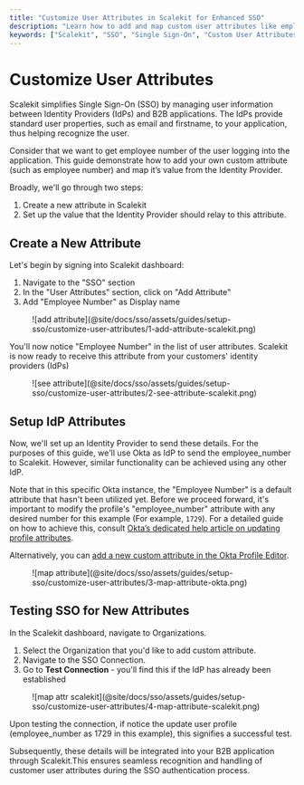 ```yaml
---
title: "Customize User Attributes in Scalekit for Enhanced SSO"
description: "Learn how to add and map custom user attributes like employee numbers in Scalekit for seamless Single Sign-On (SSO) integration with Identity Providers such as Okta."
keywords: ["Scalekit", "SSO", "Single Sign-On", "Custom User Attributes", "Identity Provider", "Okta", "Employee Number", "User Profile", "B2B Applications", "User Authentication"]
---
```

# Customize User Attributes

Scalekit simplifies Single Sign-On (SSO) by managing user information between Identity Providers (IdPs) and B2B applications. The IdPs provide standard user properties, such as email and firstname, to your application, thus helping recognize the user.

Consider that we want to get employee number of the user logging into the application. This guide demonstrate how to add your own custom attribute (such as employee number) and map it’s value from the Identity Provider.

Broadly, we'll go through two steps:

1. Create a new attribute in Scalekit
2. Set up the value that the Identity Provider should relay to this attribute.

## Create a New Attribute

Let's begin by signing into Scalekit dashboard:

1. Navigate to the "SSO" section
2. In the "User Attributes" section, click on "Add Attribute"
3. Add "Employee Number" as Display name

<figure>
  ![add
  attribute](@site/docs/sso/assets/guides/setup-sso/customize-user-attributes/1-add-attribute-scalekit.png)
</figure>

You'll now notice "Employee Number" in the list of user attributes. Scalekit is now ready to receive this attribute from your customers' identity providers (IdPs)

<figure>
  ![see
  attribute](@site/docs/sso/assets/guides/setup-sso/customize-user-attributes/2-see-attribute-scalekit.png)
</figure>

## Setup IdP Attributes

Now, we'll set up an Identity Provider to send these details. For the purposes of this guide, we'll use Okta as IdP to send the <SimpleCode>employee_number</SimpleCode> to Scalekit. However, similar functionality can be achieved using any other IdP.

Note that in this specific Okta instance, the "Employee Number" is a default attribute that hasn't been utilized yet. Before we proceed forward, it's important to modify the profile's "employee_number" attribute with any desired number for this example (For example, `1729`). For a detailed guide on how to achieve this, consult [Okta’s dedicated help article on updating profile attributes](https://help.okta.com/en-us/content/topics/users-groups-profiles/usgp-edit-user-attributes.htm#:~:text=Click%20the%20Profile%20tab).

Alternatively, you can [add a new custom attribute in the Okta Profile Editor](https://help.okta.com/en-us/content/topics/users-groups-profiles/usgp-add-custom-user-attributes.htm#:~:text=In%20the%20Admin%20Console%20%2C%20go%20to%20Directory%20Profile%20Editor).

<figure>
  ![map
  attribute](@site/docs/sso/assets/guides/setup-sso/customize-user-attributes/3-map-attribute-okta.png)
</figure>

## **Testing SSO for New Attributes**

In the Scalekit dashboard, navigate to Organizations.

1. Select the Organization that you'd like to add custom attribute.
2. Navigate to the SSO Connection.
3. Go to **Test Connection** - you'll find this if the IdP has already been established

<figure>
  ![map attr
  scalekit](@site/docs/sso/assets/guides/setup-sso/customize-user-attributes/4-map-attribute-scalekit.png)
</figure>
Upon testing the connection, if notice the update user profile
(employee_number as 1729 in this example), this signifies a successful
test.

Subsequently, these details will be integrated into your B2B application through Scalekit.This ensures seamless recognition and handling of customer user attributes during the SSO authentication process.
